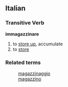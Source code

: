 ==Italian==
===Transitive Verb===
'''immagazzinare'''
# to [[store up]], accumulate
# to [[store]]

===Related terms===
:[[magazzinaggio]]
:[[magazzino]]